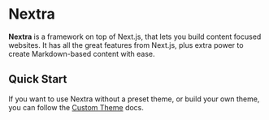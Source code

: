 # Nextra

**Nextra** is a framework on top of Next.js, that lets you build content focused websites. It has all the great features from Next.js, plus extra power to create Markdown-based content with ease.

## Quick Start

If you want to use Nextra without a preset theme, or build your own theme, you can follow the [Custom Theme](/docs/custom-theme) docs.
